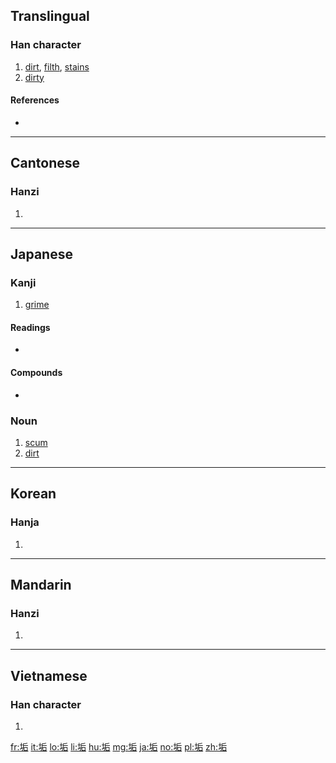 ==Translingual==

===Han character===
{{Han char|rn=32|rad=土|as=06|sn=9|four=4216<sub>1</sub>|canj=土竹一口 (GHMR)|ids=⿰[[土]][[后]]}}

# [[dirt]], [[filth]], [[stain]]s
# [[dirty]]

====References====
* {{Han ref|kx=0228.190|dkj=05058|dj=0464.150|hdz=10440.010|uh=57A2|ud=22434|bh=ABAF|bd=43951}}

----

==Cantonese==

===Hanzi===
{{yue-hanzi|jyut=gau3|y=gau3}}

# {{defn|lang=yue|sort=土06}}

----

==Japanese==

===Kanji===
{{ja-kanji|grade=uc|rs=土06}}

# [[grime]]

====Readings====
* {{ja-readings|goon=[[く]] (ku)|kanon=[[こう]] (kō)|on=[[きく]] (kiku)|kun=[[あか]] (aka), [[はじ]] (haji)}}

====Compounds====
* {{ja-r|頭垢|ふけ}}

===Noun===
{{ja-noun|あか}}

# [[scum]]
# [[dirt]]

----

==Korean==

===Hanja===
{{ko-hanja|hangeul=구|rv=gu|mr=ku}}

# {{defn|lang=ko|sort=土06}}

----

==Mandarin==

===Hanzi===
{{cmn-hanzi|pin=[[gòu]] ([[gou4]])|wg=kou<sup>4</sup>}}

# {{defn|lang=cmn|sort=土06}}

----

==Vietnamese==

===Han character===
{{vi-hantu|[[cấu]], [[cáu]]|rs=土06}}

# {{defn|lang=vi}}

[[fr:垢]]
[[it:垢]]
[[lo:垢]]
[[li:垢]]
[[hu:垢]]
[[mg:垢]]
[[ja:垢]]
[[no:垢]]
[[pl:垢]]
[[zh:垢]]